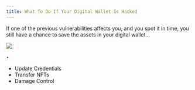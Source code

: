 ```yaml
---
title: What To Do If Your Digital Wallet Is Hacked
---
```


If one of the previous vulnerabilities affects you, and you spot it in time, you still have a chance to save the assets in your digital wallet...

![](/assets/10.jpg)

‣ <Nutshell children="Revoke Allowances" glossaryEntry="content/glossary/CH2-Revoke-Allowances.mdx" />

* Update Credentials
* Transfer NFTs
* Damage Control

